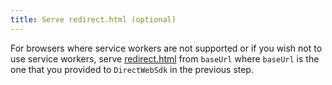 ```yaml
---
title: Serve redirect.html (optional)
---
```


For browsers where service workers are not supported or if you wish not to use service workers, serve
[redirect.html](https://github.com/torusresearch/customauth/blob/master/serviceworker/redirect.html) from `baseUrl` where `baseUrl` is the one that
you provided to `DirectWebSdk` in the previous step.
